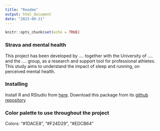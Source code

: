 ```yaml
---
title: "Readme"
output: html_document
date: "2023-09-21"
---
```


```r
knitr::opts_chunk$set(echo = TRUE)
```

### Strava and mental health
This project has been developed by .... together with the University of .... and the .... group, as a research and support tool for professional athletes. This study aims to understand the impact of sleep and running, on perceived mental health.

### Installing
Install R and RStudio from [here](https://posit.co/download/rstudio-desktop/).
Download this package from its [github repository](to do)


### Color palette to use throughout the project

Colors: 
"#1DACE8", "#F24D29", "#EDCB64"